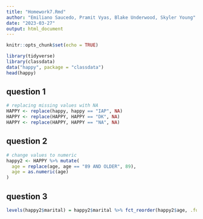 ```yaml
---
title: "Homework7.Rmd"
author: "Emiliano Saucedo, Pramit Vyas, Blake Underwood, Skyler Young"
date: "2023-03-27"
output: html_document
---
```


```r
knitr::opts_chunk$set(echo = TRUE)
```

```r
library(tidyverse)
library(classdata)
data("happy", package = "classdata")
head(happy)
```

## question 1

```r
# replacing missing values with NA
HAPPY <- replace(happy, happy == "IAP", NA)
HAPPY <- replace(HAPPY, HAPPY == "DK", NA)
HAPPY <- replace(HAPPY, HAPPY == "NA", NA)
```

## question 2
```r
# change values to numeric
happy2 <- HAPPY %>% mutate(
  age = replace(age, age == "89 AND OLDER", 89),
  age = as.numeric(age)
)
```
## question 3
```r
levels(happy2$marital) = happy2$marital %>% fct_reorder(happy2$age, .fun = mean)
```
